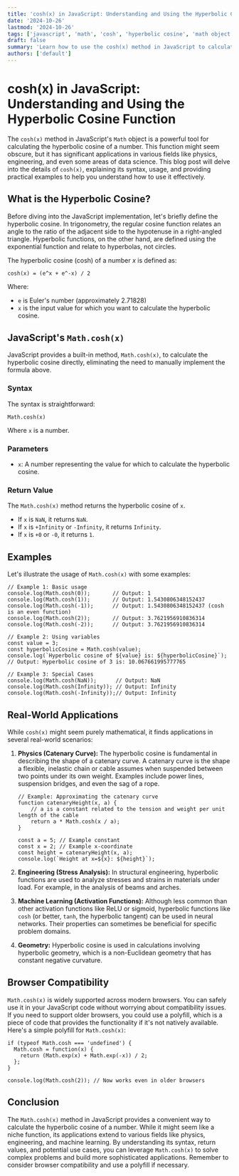 ```yaml
---
title: 'cosh(x) in JavaScript: Understanding and Using the Hyperbolic Cosine Function'
date: '2024-10-26'
lastmod: '2024-10-26'
tags: ['javascript', 'math', 'cosh', 'hyperbolic cosine', 'math object', 'javascript tutorial']
draft: false
summary: 'Learn how to use the cosh(x) method in JavaScript to calculate the hyperbolic cosine of a number. This comprehensive guide covers the syntax, examples, and real-world applications of cosh(x).'
authors: ['default']
---
```


# cosh(x) in JavaScript: Understanding and Using the Hyperbolic Cosine Function

The `cosh(x)` method in JavaScript's `Math` object is a powerful tool for calculating the hyperbolic cosine of a number. This function might seem obscure, but it has significant applications in various fields like physics, engineering, and even some areas of data science. This blog post will delve into the details of `cosh(x)`, explaining its syntax, usage, and providing practical examples to help you understand how to use it effectively.

## What is the Hyperbolic Cosine?

Before diving into the JavaScript implementation, let's briefly define the hyperbolic cosine. In trigonometry, the regular cosine function relates an angle to the ratio of the adjacent side to the hypotenuse in a right-angled triangle. Hyperbolic functions, on the other hand, are defined using the exponential function and relate to hyperbolas, not circles.

The hyperbolic cosine (cosh) of a number _x_ is defined as:

`cosh(x) = (e^x + e^-x) / 2`

Where:

- `e` is Euler's number (approximately 2.71828)
- `x` is the input value for which you want to calculate the hyperbolic cosine.

## JavaScript's `Math.cosh(x)`

JavaScript provides a built-in method, `Math.cosh(x)`, to calculate the hyperbolic cosine directly, eliminating the need to manually implement the formula above.

### Syntax

The syntax is straightforward:

```plaintext
Math.cosh(x)
```

Where `x` is a number.

### Parameters

- `x`: A number representing the value for which to calculate the hyperbolic cosine.

### Return Value

The `Math.cosh(x)` method returns the hyperbolic cosine of `x`.

- If `x` is `NaN`, it returns `NaN`.
- If `x` is `+Infinity` or `-Infinity`, it returns `Infinity`.
- If `x` is `+0` or `-0`, it returns `1`.

## Examples

Let's illustrate the usage of `Math.cosh(x)` with some examples:

```plaintext
// Example 1: Basic usage
console.log(Math.cosh(0));       // Output: 1
console.log(Math.cosh(1));       // Output: 1.5430806348152437
console.log(Math.cosh(-1));      // Output: 1.5430806348152437 (cosh is an even function)
console.log(Math.cosh(2));       // Output: 3.7621956910836314
console.log(Math.cosh(-2));      // Output: 3.7621956910836314

// Example 2: Using variables
const value = 3;
const hyperbolicCosine = Math.cosh(value);
console.log(`Hyperbolic cosine of ${value} is: ${hyperbolicCosine}`); // Output: Hyperbolic cosine of 3 is: 10.067661995777765

// Example 3: Special Cases
console.log(Math.cosh(NaN));      // Output: NaN
console.log(Math.cosh(Infinity)); // Output: Infinity
console.log(Math.cosh(-Infinity));// Output: Infinity
```

## Real-World Applications

While `cosh(x)` might seem purely mathematical, it finds applications in several real-world scenarios:

1.  **Physics (Catenary Curve):** The hyperbolic cosine is fundamental in describing the shape of a catenary curve. A catenary curve is the shape a flexible, inelastic chain or cable assumes when suspended between two points under its own weight. Examples include power lines, suspension bridges, and even the sag of a rope.

    ```plaintext
    // Example: Approximating the catenary curve
    function catenaryHeight(x, a) {
        // a is a constant related to the tension and weight per unit length of the cable
        return a * Math.cosh(x / a);
    }

    const a = 5; // Example constant
    const x = 2; // Example x-coordinate
    const height = catenaryHeight(x, a);
    console.log(`Height at x=${x}: ${height}`);
    ```

2.  **Engineering (Stress Analysis):** In structural engineering, hyperbolic functions are used to analyze stresses and strains in materials under load. For example, in the analysis of beams and arches.

3.  **Machine Learning (Activation Functions):** Although less common than other activation functions like ReLU or sigmoid, hyperbolic functions like `cosh` (or better, `tanh`, the hyperbolic tangent) can be used in neural networks. Their properties can sometimes be beneficial for specific problem domains.

4.  **Geometry:** Hyperbolic cosine is used in calculations involving hyperbolic geometry, which is a non-Euclidean geometry that has constant negative curvature.

## Browser Compatibility

`Math.cosh(x)` is widely supported across modern browsers. You can safely use it in your JavaScript code without worrying about compatibility issues. If you need to support older browsers, you could use a polyfill, which is a piece of code that provides the functionality if it's not natively available. Here's a simple polyfill for `Math.cosh(x)`:

```plaintext
if (typeof Math.cosh === 'undefined') {
  Math.cosh = function(x) {
    return (Math.exp(x) + Math.exp(-x)) / 2;
  };
}

console.log(Math.cosh(2)); // Now works even in older browsers
```

## Conclusion

The `Math.cosh(x)` method in JavaScript provides a convenient way to calculate the hyperbolic cosine of a number. While it might seem like a niche function, its applications extend to various fields like physics, engineering, and machine learning. By understanding its syntax, return values, and potential use cases, you can leverage `Math.cosh(x)` to solve complex problems and build more sophisticated applications. Remember to consider browser compatibility and use a polyfill if necessary.
